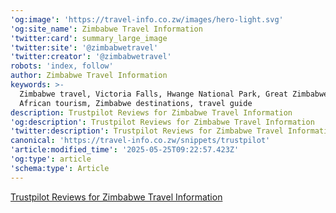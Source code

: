 ```yaml
---
'og:image': 'https://travel-info.co.zw/images/hero-light.svg'
'og:site_name': Zimbabwe Travel Information
'twitter:card': summary_large_image
'twitter:site': '@zimbabwetravel'
'twitter:creator': '@zimbabwetravel'
robots: 'index, follow'
author: Zimbabwe Travel Information
keywords: >-
  Zimbabwe travel, Victoria Falls, Hwange National Park, Great Zimbabwe, safari,
  African tourism, Zimbabwe destinations, travel guide
description: Trustpilot Reviews for Zimbabwe Travel Information
'og:description': Trustpilot Reviews for Zimbabwe Travel Information
'twitter:description': Trustpilot Reviews for Zimbabwe Travel Information
canonical: 'https://travel-info.co.zw/snippets/trustpilot'
'article:modified_time': '2025-05-25T09:22:57.423Z'
'og:type': article
'schema:type': Article
---
```

<div class="trustpilot-widget" 
     data-locale="en-US" 
     data-template-id="56278e9abfbbba0bdcd568bc" 
     data-businessunit-id="67f9200dd68b154e79a25462" 
     data-style-height="52px" 
     data-style-width="100%">
  <a href="https://www.trustpilot.com/review/travel-info.co.zw" target="_blank" rel="noopener">
    Trustpilot Reviews for Zimbabwe Travel Information
  </a>
</div>

<script type="text/javascript" src="//widget.trustpilot.com/bootstrap/v5/tp.widget.bootstrap.min.js" async></script>
